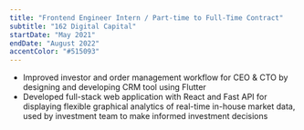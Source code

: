 ```yaml
---
title: "Frontend Engineer Intern / Part-time to Full-Time Contract"
subtitle: "162 Digital Capital"
startDate: "May 2021"
endDate: "August 2022"
accentColor: "#515093"
---
```


* Improved investor and order management workflow for CEO & CTO by designing and
developing CRM tool using Flutter
* Developed full-stack web application with React and Fast API for displaying
flexible graphical analytics of real-time in-house market data, used by investment
team to make informed investment decisions